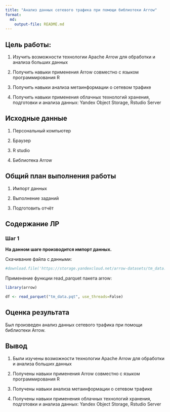 ```yaml
---
title: "Анализ данных сетевого трафика при помощи библиотеки Arrow"
format: 
  md:
    output-file: README.md
---
```


## Цель работы:

1.  Изучить возможности технологии Apache Arrow для обработки и анализа больших данных

2.  Получить навыки применения Arrow совместно с языком программирования R

3.  Получить навыки анализа метаинформации о сетевом трафике

4.  Получить навыки применения облачных технологий хранения, подготовки и анализа данных: Yandex Object Storage, Rstudio Server

## Исходные данные

1.  Персональный компьютер

2.  Браузер

3.  R studio

4.  Библиотека Arrow

## Общий план выполнения работы

1.  Импорт данных

2.  Выполнение заданий

3.  Подготовить отчёт

## Содержание ЛР

### Шаг 1

**На данном шаге производится импорт данных.**

Скачивание файла с данными:

```r
#download.file('https://storage.yandexcloud.net/arrow-datasets/tm_data.pqt', destfile = "tm_data.pqt")
```

Применение функции read_parquet пакета arrow:

```r
library(arrow)
```

```r
df <- read_parquet("tm_data.pqt", use_threads=False)
```

## Оценка результата

Был произведен анализ данных сетевого трафика при помощи библиотеки Arrow.

## Вывод

1.  Были изучены возможности технологии Apache Arrow для обработки и анализа больших данных

2.  Получены навыки применения Arrow совместно с языком программирования R

3.  Получены навыки анализа метаинформации о сетевом трафике

4.  Получены навыки применения облачных технологий хранения, подготовки и анализа данных: Yandex Object Storage, Rstudio Server
